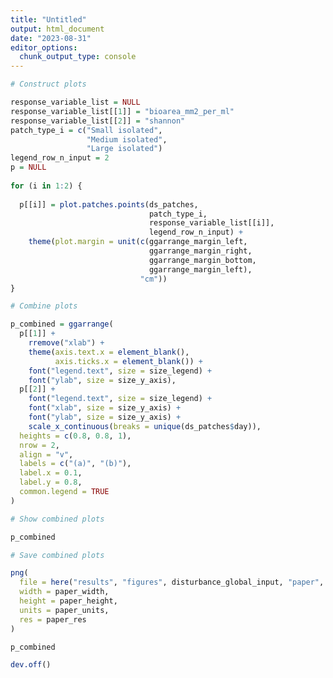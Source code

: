 ```yaml
---
title: "Untitled"
output: html_document
date: "2023-08-31"
editor_options: 
  chunk_output_type: console
---
```


```r

# Construct plots

response_variable_list = NULL
response_variable_list[[1]] = "bioarea_mm2_per_ml"
response_variable_list[[2]] = "shannon"
patch_type_i = c("Small isolated",
                 "Medium isolated",
                 "Large isolated")
legend_row_n_input = 2
p = NULL
  
for (i in 1:2) {
  
  p[[i]] = plot.patches.points(ds_patches,
                               patch_type_i,
                               response_variable_list[[i]],
                               legend_row_n_input) +
    theme(plot.margin = unit(c(ggarrange_margin_left,
                               ggarrange_margin_right,
                               ggarrange_margin_bottom,
                               ggarrange_margin_left),
                             "cm"))
}
```

```r

# Combine plots

p_combined = ggarrange(
  p[[1]] +
    rremove("xlab") +
    theme(axis.text.x = element_blank(),
          axis.ticks.x = element_blank()) +
    font("legend.text", size = size_legend) +
    font("ylab", size = size_y_axis),
  p[[2]] +
    font("legend.text", size = size_legend) +
    font("xlab", size = size_y_axis) +
    font("ylab", size = size_y_axis) +
    scale_x_continuous(breaks = unique(ds_patches$day)),
  heights = c(0.8, 0.8, 1),
  nrow = 2,
  align = "v",
  labels = c("(a)", "(b)"),
  label.x = 0.1,
  label.y = 0.8,
  common.legend = TRUE
)
```

```r

# Show combined plots

p_combined
```

```r

# Save combined plots

png(
  file = here("results", "figures", disturbance_global_input, "paper", "patches_biomass.png"),
  width = paper_width,
  height = paper_height,
  units = paper_units,
  res = paper_res
)

p_combined

dev.off()
```